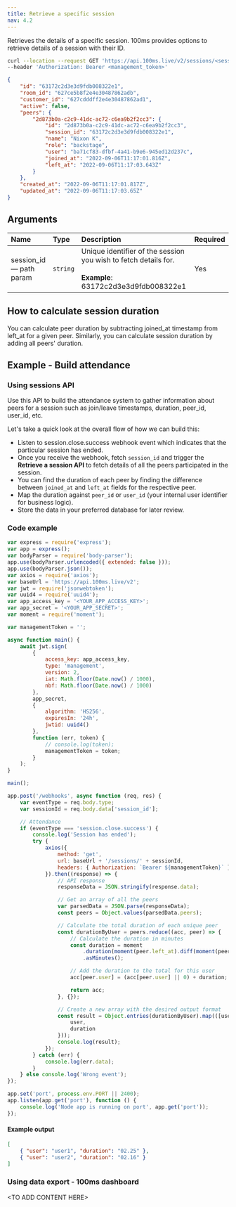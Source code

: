 ```yaml
---
title: Retrieve a specific session
nav: 4.2
---
```


Retrieves the details of a specific session. 100ms provides options to retrieve details of a session with their ID.

<GetRequest title="https://api.100ms.live/v2/sessions/<session_id>" />

<Request id="req-0">

```bash
curl --location --request GET 'https://api.100ms.live/v2/sessions/<session_id>' \
--header 'Authorization: Bearer <management_token>'
```

</Request>

<ResponseBox id="res-0" status="200 OK">

```json
{
    "id": "63172c2d3e3d9fdb008322e1",
    "room_id": "627ce5b8f2e4e30487862adb",
    "customer_id": "627cdddff2e4e30487862ad1",
    "active": false,
    "peers": {
        "2d873b0a-c2c9-41dc-ac72-c6ea9b2f2cc3": {
            "id": "2d873b0a-c2c9-41dc-ac72-c6ea9b2f2cc3",
            "session_id": "63172c2d3e3d9fdb008322e1",
            "name": "Nixon K",
            "role": "backstage",
            "user": "ba71cf83-dfbf-4a41-b9e6-945ed12d237c",
            "joined_at": "2022-09-06T11:17:01.816Z",
            "left_at": "2022-09-06T11:17:03.643Z"
        }
    },
    "created_at": "2022-09-06T11:17:01.817Z",
    "updated_at": "2022-09-06T11:17:03.65Z"
}
```

</ResponseBox>

## Arguments

| Name                          | Type     | Description                                                                                                     | Required |
| :---------------------------- | :------- | :-------------------------------------------------------------------------------------------------------------- | :------- |
| session_id <br/> — path param | `string` | Unique identifier of the session you wish to fetch details for. <br/><br/>**Example**: 63172c2d3e3d9fdb008322e1 | Yes      |

## How to calculate session duration

You can calculate peer duration by subtracting joined_at timestamp from left_at for a given peer. Similarly, you can calculate session duration by adding all peers' duration.

## Example - Build attendance

### Using sessions API

Use this API to build the attendance system to gather information about peers for a session such as join/leave timestamps, duration, peer_id, user_id, etc.

Let's take a quick look at the overall flow of how we can build this:

-   Listen to session.close.success webhook event which indicates that the particular session has ended.
-   Once you receive the webhook, fetch `session_id` and trigger the **Retrieve a session API** to fetch details of all the peers participated in the session.
-   You can find the duration of each peer by finding the difference between `joined_at` and `left_at` fields for the respective peer.
-   Map the duration against `peer_id` or `user_id` (your internal user identifier for business logic).
-   Store the data in your preferred database for later review.

### Code example

```javascript
var express = require('express');
var app = express();
var bodyParser = require('body-parser');
app.use(bodyParser.urlencoded({ extended: false }));
app.use(bodyParser.json());
var axios = require('axios');
var baseUrl = 'https://api.100ms.live/v2';
var jwt = require('jsonwebtoken');
var uuid4 = require('uuid4');
var app_access_key = '<YOUR_APP_ACCESS_KEY>';
var app_secret = '<YOUR_APP_SECRET>';
var moment = require('moment');

var managementToken = '';

async function main() {
    await jwt.sign(
        {
            access_key: app_access_key,
            type: 'management',
            version: 2,
            iat: Math.floor(Date.now() / 1000),
            nbf: Math.floor(Date.now() / 1000)
        },
        app_secret,
        {
            algorithm: 'HS256',
            expiresIn: '24h',
            jwtid: uuid4()
        },
        function (err, token) {
            // console.log(token);
            managementToken = token;
        }
    );
}

main();

app.post('/webhooks', async function (req, res) {
    var eventType = req.body.type;
    var sessionId = req.body.data['session_id'];

    // Attendance
    if (eventType === 'session.close.success') {
        console.log('Session has ended');
        try {
            axios({
                method: 'get',
                url: baseUrl + '/sessions/' + sessionId,
                headers: { Authorization: `Bearer ${managementToken}` }
            }).then((response) => {
                // API response
                responseData = JSON.stringify(response.data);

                // Get an array of all the peers
                var parsedData = JSON.parse(responseData);
                const peers = Object.values(parsedData.peers);

                // Calculate the total duration of each unique peer
                const durationByUser = peers.reduce((acc, peer) => {
                    // Calculate the duration in minutes
                    const duration = moment
                        .duration(moment(peer.left_at).diff(moment(peer.joined_at)))
                        .asMinutes();

                    // Add the duration to the total for this user
                    acc[peer.user] = (acc[peer.user] || 0) + duration;

                    return acc;
                }, {});

                // Create a new array with the desired output format
                const result = Object.entries(durationByUser).map(([user, duration]) => ({
                    user,
                    duration
                }));
                console.log(result);
            });
        } catch (err) {
            console.log(err.data);
        }
    } else console.log('Wrong event');
});

app.set('port', process.env.PORT || 2400);
app.listen(app.get('port'), function () {
    console.log('Node app is running on port', app.get('port'));
});
```

#### Example output

```json
[
    { "user": "user1", "duration": "02.25" },
    { "user": "user2", "duration": "02.16" }
]
```

### Using data export - 100ms dashboard

&lt;TO ADD CONTENT HERE&gt;
